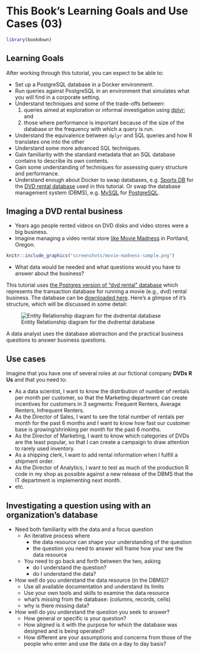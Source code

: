 # This Book's Learning Goals and Use Cases (03)
```r
library(bookdown)
```

## Learning Goals

After working through this tutorial, you can expect to be able to:

* Set up a PostgreSQL database in a Docker environment.
* Run queries against PostgreSQL in an environment that simulates what you will find in a corporate setting.
* Understand techniques and some of the trade-offs between:
    1. queries aimed at exploration or informal investigation using [dplyr](https://cran.r-project.org/package=dplyr); and 
    2. those where performance is important because of the size of the database or the frequency with which a query is run.
* Understand the equivalence between `dplyr` and SQL queries and how R translates one into the other
* Understand some more advanced SQL techniques.
* Gain familiarity with the standard metadata that an SQL database contains to describe its own contents.
* Gain some understanding of techniques for assessing query structure and performance.
* Understand enough about Docker to swap databases, e.g. [Sports DB](http://www.sportsdb.org/sd/samples) for the [DVD rental database](http://www.postgresqltutorial.com/postgresql-sample-database/) used in this tutorial. Or swap the database management system (DBMS), e.g. [MySQL](https://www.mysql.com/) for [PostgreSQL](https://www.postgresql.org/).

## Imaging a DVD rental business

* Years ago people rented videos on DVD disks and video stores were a big business.
* Imagine managing a video rental store [like Movie Madness](https://en.wikipedia.org/wiki/Movie_Madness_Video) in Portland, Oregon.
```r
knitr::include_graphics("screenshots/movie-madness-sample.png")
```
* What data would be needed and what questions would you have to answer about the business?

This tutorial uses [the Postgres version of "dvd rental" database](http://www.postgresqltutorial.com/postgresql-sample-database/) which represents the transaction database for running a movie (e.g., dvd) rental business.  The database can be  [downloaded here](http://www.postgresqltutorial.com/wp-content/uploads/2017/10/dvdrental.zip).  Here's a glimpse of it's structure, which will be discussed in some detail:
    
![Entity Relationship diagram for the dvdrental database](./screenshots/dvdrental-er-diagram.png)

A data analyst uses the database abstraction and the practical business questions to answer business questions.

## Use cases 

Imagine that you have one of several roles at our fictional company **DVDs R Us** and that you need to:

* As a data scientist, I want to know the distribution of number of rentals per month per customer, so that the Marketing department can create incentives for customers in 3 segments: Frequent Renters, Average Renters, Infrequent Renters.
* As the Director of Sales, I want to see the total number of rentals per month for the past 6 months and I want to know how fast our customer base is growing/shrinking per month for the past 6 months.
* As the Director of Marketing, I want to know which categories of DVDs are the least popular, so that I can create a campaign to draw attention to rarely used inventory.
* As a shipping clerk, I want to add rental information when I fulfill a shipment order.
* As the Director of Analytics, I want to test as much of the production R code in my shop as possible against a new release of the DBMS that the IT department is implementing next month.
* etc.

## Investigating a question using with an organization's database

* Need both familiarity with the data and a focus question
  + An iterative process where 
    + the data resource can shape your understanding of the question
    + the question you need to answer will frame how your see the data resource
  + You need to go back and forth between the two, asking 
    + do I understand the question?
    + do I understand the data?

* How well do you understand the data resource (in the DBMS)?
  + Use all available documentation and understand its limits
  + Use your own tools and skills to examine the data resource
  + what's *missing* from the database: (columns, records, cells)
  + why is there missing data?
  
* How well do you understand the question you seek to answer?
  + How general or specific is your question?
  + How aligned is it with the purpose for which the database was designed and is being operated?
  + How different are your assumptions and concerns from those of the people who enter and use the data on a day to day basis?
